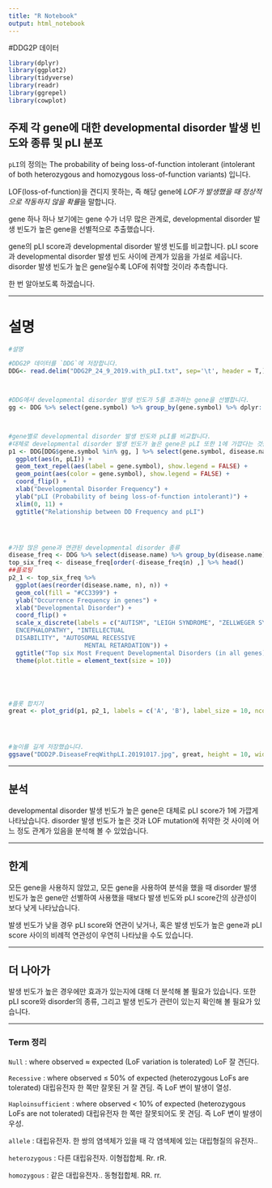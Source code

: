 ```yaml
---
title: "R Notebook"
output: html_notebook
---
```

#DDG2P 데이터


```r
library(dplyr)
library(ggplot2)
library(tidyverse)
library(readr)
library(ggrepel)
library(cowplot)
```


## 주제 각 gene에 대한 developmental disorder 발생 빈도와 종류 및 pLI 분포

`pLI`의 정의는 The probability of being loss-of-function intolerant (intolerant of both heterozygous and homozygous loss-of-function variants) 입니다.

LOF(loss-of-function)을 견디지 못하는, 즉 해당 gene에 *LOF가 발생했을 때* *정상적으로 작동하지 않을 확률*을 말합니다.

gene 하나 하나 보기에는 gene 수가 너무 많은 관계로, developmental disorder 발생 빈도가 높은 gene을 선별적으로 추출했습니다.

gene의 pLI score과 developmental disorder 발생 빈도를 비교합니다.
pLI score과 developmental disorder 발생 빈도 사이에 관계가 있음을 가설로 세웁니다. disorder 발생 빈도가 높은 gene일수록 LOF에 취약할 것이라 추측합니다.

한 번 알아보도록 하겠습니다.

***


# 설명
```r
#설명

#DDG2P 데이터를 `DDG`에 저장합니다.
DDG<- read.delim("DDG2P_24_9_2019.with_pLI.txt", sep='\t', header = T,)



#DDG에서 developmental disorder 발생 빈도가 5를 초과하는 gene을 선별합니다.
gg <- DDG %>% select(gene.symbol) %>% group_by(gene.symbol) %>% dplyr::count() %>% filter(n>5) %>% select(gene.symbol) %>% .$gene.symbol



#gene별로 developmental disorder 발생 빈도와 pLI를 비교합니다.
#대체로 developmental disorder 발생 빈도가 높은 gene은 pLI 또한 1에 가깝다는 것을 알 수 있습니다.
p1 <- DDG[DDG$gene.symbol %in% gg, ] %>% select(gene.symbol, disease.name, pLI) %>% group_by(gene.symbol, pLI) %>% dplyr::count() %>%
  ggplot(aes(n, pLI)) +
  geom_text_repel(aes(label = gene.symbol), show.legend = FALSE) +
  geom_point(aes(color = gene.symbol), show.legend = FALSE) +
  coord_flip() +
  xlab("Developmental Disorder Frequency") +
  ylab("pLI (Probability of being loss-of-function intolerant)") +
  xlim(0, 11) +
  ggtitle("Relationship between DD Frequency and pLI")




#가장 많은 gene과 연관된 developmental disorder 종류
disease_freq <- DDG %>% select(disease.name) %>% group_by(disease.name) %>% dplyr::count()
top_six_freq <- disease_freq[order(-disease_freq$n) ,] %>% head()
##플로팅
p2_1 <- top_six_freq %>%
  ggplot(aes(reorder(disease.name, n), n)) +
  geom_col(fill = "#CC3399") +
  ylab("Occurrence Frequency in genes") +
  xlab("Developmental Disorder") +
  coord_flip() +
  scale_x_discrete(labels = c("AUTISM", "LEIGH SYNDROME", "ZELLWEGER SYNDROME", "EPILEPTIC
  ENCEPHALOPATHY", "INTELLECTUAL
  DISABILITY", "AUTOSOMAL RECESSIVE
                     MENTAL RETARDATION")) +
  ggtitle("Top six Most Frequent Developmental Disorders (in all genes)") +
  theme(plot.title = element_text(size = 10))





#플롯 합치기
great <- plot_grid(p1, p2_1, labels = c('A', 'B'), label_size = 10, ncol = 1)




#높이를 길게 저장했습니다.
ggsave("DDD2P.DiseaseFreqWithpLI.20191017.jpg", great, height = 10, width = 8)

```

***


## 분석

developmental disorder 발생 빈도가 높은 gene은 대체로 pLI score가 1에 가깝게 나타났습니다.
disorder 발생 빈도가 높은 것과 LOF mutation에 취약한 것 사이에 어느 정도 관계가 있음을 분석해 볼 수 있었습니다.

***

## 한계

모든 gene을 사용하지 않았고, 모든 gene을 사용하여 분석을 했을 때 disorder 발생 빈도가 높은 gene만 선별하여 사용했을 때보다 발생 빈도와 pLI score간의 상관성이 보다 낮게 나타났습니다.

발생 빈도가 낮을 경우 pLI score와 연관이 낮거나, 혹은 발생 빈도가 높은 gene과 pLI score 사이의 비례적 연관성이 우연히 나타났을 수도 있습니다.

***

## 더 나아가

발생 빈도가 높은 경우에만 효과가 있는지에 대해 더 분석해 볼 필요가 있습니다. 또한 pLI score와 disorder의 종류, 그리고 발생 빈도가 관련이 있는지 확인해 볼 필요가 있습니다.


***


### Term 정리


`Null` : where observed ≈ expected (LoF variation is tolerated) LoF 잘 견딘다.

`Recessive` : where observed ≤ 50% of expected (heterozygous LoFs are tolerated) 대립유전자 한 쪽만 잘못된 거 잘 견딤. 즉 LoF 변이 발생이 열성.

`Haploinsufficient` : where observed < 10% of expected (heterozygous LoFs are not tolerated) 대립유전자 한 쪽만 잘못되어도 못 견딤. 즉 LoF 변이 발생이 우성.

`allele` : 대립유전자. 한 쌍의 염색체가 있을 때 각 염색체에 있는 대립형질의 유전자..

`heterozygous` : 다른 대립유전자. 이형접합체. Rr. rR.

`homozygous` : 같은 대립유전자.. 동형접합체. RR. rr.
